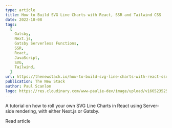 ```yaml
---
type: article
title: How to Build SVG Line Charts with React, SSR and Tailwind CSS
date: 2022-10-08
tags:
  [
    Gatsby,
    Next.js,
    Gatsby Serverless Functions,
    SSR,
    React,
    JavaScript,
    SVG,
    Tailwind,
  ]
url: https://thenewstack.io/how-to-build-svg-line-charts-with-react-ssr-and-tailwind-css/
publication: The New Stack
author: Paul Scanlon
logo: https://res.cloudinary.com/www-paulie-dev/image/upload/v1665235257/paulie.dev/Logos/tns-logo_miu6qk.png
---
```


A tutorial on how to roll your own SVG Line Charts in React using Server-side rendering, with either Next.js or Gatsby.

<Cta href='https://thenewstack.io/how-to-build-svg-line-charts-with-react-ssr-and-tailwind-css/'>
  Read article
</Cta>
